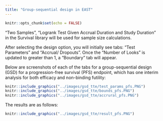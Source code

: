```yaml
---
title: "Group-sequential design in EAST"
---
```


```r
knitr::opts_chunk$set(echo = FALSE)
```

"Two Samples", "Logrank Test Given Accrual Duration and Study Duration" in the Survival library will be used for sample size calculations.

After selecting the design option, you will initially see tabs: "Test Parameters" and "Accrual/ Dropouts". Once the "Number of Looks" is updated to greater than 1, a "Boundary" tab will appear.

Below are screenshots of each of the tabs for a group-sequential design (GSD) for a progression-free survival (PFS) endpoint, which has one interim analysis for both efficacy and non-binding futility:

```r
knitr::include_graphics("../images/gsd_tte/test_params_pfs.PNG")
knitr::include_graphics("../images/gsd_tte/bounds_pfs.PNG")
knitr::include_graphics("../images/gsd_tte/accrural_pfs.PNG")
```

The results are as follows:

```r
knitr::include_graphics("../images/gsd_tte/result_pfs.PNG")
```

